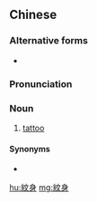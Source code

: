 {{also|纹身}}
==Chinese==
{{zh-forms|s=纹身}}

===Alternative forms===
* {{zh-l|文身*}}

===Pronunciation===
{{zh-pron
|m=wénshēn
|c=man4 san1
|h=pfs=vùn-sṳ̂n
|mn=bûn-sin
|cat=n
}}

===Noun===
{{zh-noun}}

# [[tattoo]]

====Synonyms====
* {{zh-l|刺青}}

[[hu:紋身]]
[[mg:紋身]]